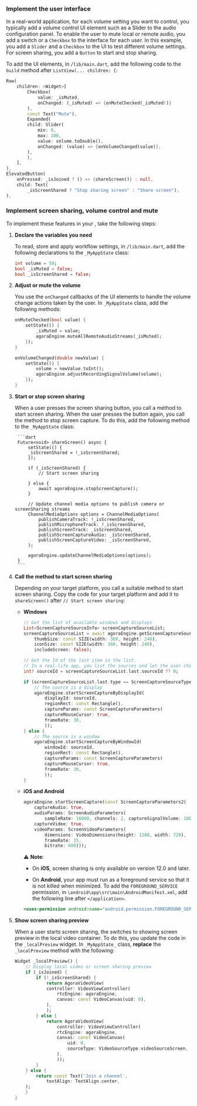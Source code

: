 <PlatformWrapper platform="flutter">

### Implement the user interface

In a real-world application, for each volume setting you want to control, you typically add a volume control UI element such as a <Link target="_blank" to="https://api.flutter.dev/flutter/material/Slider-class.html">Slider</Link> to the audio configuration panel. To enable the user to mute local or remote audio, you add a switch or a `Checkbox` to the interface for each user. In this example, you add a `Slider` and a `Checkbox` to the UI to test different volume settings. For screen sharing, you add a `Button` to start and stop sharing.

To add the UI elements, in `/lib/main.dart`, add the following code to the `build` method after `ListView(... children: [`:

```dart
Row(
    children: <Widget>[
        Checkbox(
            value: _isMuted,
            onChanged: (_isMuted) => {onMuteChecked(_isMuted!)}
        ),
        const Text("Mute"),
        Expanded(
        child: Slider(
            min: 0,
            max: 100,
            value: volume.toDouble(),
            onChanged: (value) => {onVolumeChanged(value)},
        ),
        ),
    ],
),
ElevatedButton(
    onPressed: _isJoined ? () => {shareScreen()} : null,
    child: Text(
        _isScreenShared ? "Stop sharing screen" : "Share screen"),
),
```

### Implement screen sharing, volume control and mute

To implement these features in your <Vpl k="CLIENT" />, take the following steps:

1. **Declare the variables you need**

    To read, store and apply workflow settings, in `/lib/main.dart`, add the following declarations to the `_MyAppState` class:

    ```dart
    int volume = 50;
    bool _isMuted = false;
    bool _isScreenShared = false;
    ```

1. **Adjust or mute the volume**

    You use the `onChanged` callbacks of the UI elements to handle the volume change actions taken by the user. In `_MyAppState` class, add the following methods:

    ```dart
    onMuteChecked(bool value) {
        setState(() {
            _isMuted = value;
            agoraEngine.muteAllRemoteAudioStreams(_isMuted);
        });
    }

    onVolumeChanged(double newValue) {
        setState(() {
            volume = newValue.toInt();
            agoraEngine.adjustRecordingSignalVolume(volume);
        });
    }
    ```

1. **Start or stop screen sharing**

    When a user presses the screen sharing button, you call a method to start screen sharing. When the user presses the button again, you call the method to stop screen capture. To do this, add the following method to the `_MyAppState` class:

        ```dart
        Future<void> shareScreen() async {
            setState(() {
            _isScreenShared = !_isScreenShared;
            });

            if (_isScreenShared) {
                // Start screen sharing

            } else {
                await agoraEngine.stopScreenCapture();
            }

            // Update channel media options to publish camera or screenSharing streams
            ChannelMediaOptions options = ChannelMediaOptions(
                publishCameraTrack: !_isScreenShared,
                publishMicrophoneTrack: !_isScreenShared,
                publishScreenTrack: _isScreenShared,
                publishScreenCaptureAudio: _isScreenShared,
                publishScreenCaptureVideo: _isScreenShared,
            );

            agoraEngine.updateChannelMediaOptions(options);
        }
        ```
1. **Call the method to start screen sharing**

    Depending on your target platform, you call a suitable <Vpd k="SDK" /> method to start screen sharing. Copy the code for your target platform and add it to `shareScreen()` after `// Start screen sharing`:

    * **Windows**

        ```dart
        // Get the list of available windows and displays
        List<ScreenCaptureSourceInfo> screenCaptureSourceList;
        screenCaptureSourceList = await agoraEngine.getScreenCaptureSources(
            thumbSize: const SIZE(width: 360, height: 240),
            iconSize: const SIZE(width: 360, height: 240),
            includeScreen: false);

        // Get the Id of the last item in the list.
        // In a real-life app, you list the sources and let the user choose.
        int? sourceId = screenCaptureSourceList.last.sourceId ?? 0;

        if (screenCaptureSourceList.last.type == ScreenCaptureSourceType.screencapturesourcetypeScreen) {
            // The source is a display
            agoraEngine.startScreenCaptureByDisplayId(
                displayId: sourceId,
                regionRect: const Rectangle(),
                captureParams: const ScreenCaptureParameters(
                captureMouseCursor: true,
                frameRate: 30,
                ));
        } else { 
            // The source is a window
            agoraEngine.startScreenCaptureByWindowId(
                windowId: sourceId,
                regionRect: const Rectangle(),
                captureParams: const ScreenCaptureParameters(
                captureMouseCursor: true,
                frameRate: 30,
                ));
        }        
        ```

    * **iOS and Android**

        ```dart
        agoraEngine.startScreenCapture(const ScreenCaptureParameters2(
            captureAudio: true,
            audioParams: ScreenAudioParameters(
                sampleRate: 16000, channels: 2, captureSignalVolume: 100),
            captureVideo: true,
            videoParams: ScreenVideoParameters(
                dimensions: VideoDimensions(height: 1280, width: 720),
                frameRate: 15,
                bitrate: 600)));  
        ```
        :warning: **Note**: 
        
        * On **iOS**, screen sharing is only available on version 12.0 and later.

        * On **Android**, your app must run as a foreground service so that it is not killed when minimized. To add the `FOREGROUND_SERVICE` permission, in `\android\app\src\main\AndroidManifest.xml`, add the following line after `</application>`.

        ```xml
        <uses-permission android:name="android.permission.FOREGROUND_SERVICE"/>
        ```

1. **Show screen sharing preview**

    When a user starts screen sharing, the <Vpl k="CLIENT" /> switches to showing screen preview in the local video container. To do this, you update the code in the `_localPreview` widget. In `_MyAppState_` class, **replace** the `_localPreview` method with the following:

    ```dart
    Widget _localPreview() {
        // Display local video or screen sharing preview
        if (_isJoined) {
            if (!_isScreenShared) {
                return AgoraVideoView(
                controller: VideoViewController(
                    rtcEngine: agoraEngine,
                    canvas: const VideoCanvas(uid: 0),
                ),
                );
            } else {
                return AgoraVideoView(
                    controller: VideoViewController(
                    rtcEngine: agoraEngine,
                    canvas: const VideoCanvas(
                        uid: 0,
                        sourceType: VideoSourceType.videoSourceScreen,
                    ),
                    ));
            }   
        } else {
            return const Text('Join a channel', 
                textAlign: TextAlign.center,
        );
        }
    }
    ```
</PlatformWrapper>
